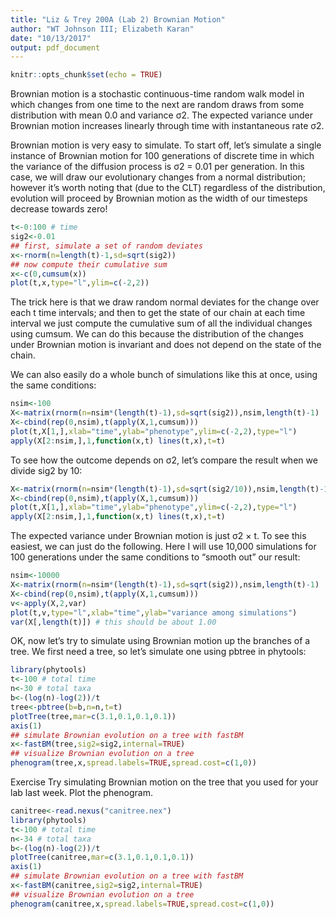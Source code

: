 ```yaml
---
title: "Liz & Trey 200A (Lab 2) Brownian Motion"
author: "WT Johnson III; Elizabeth Karan"
date: "10/13/2017"
output: pdf_document
---
```


```r
knitr::opts_chunk$set(echo = TRUE)
```

Brownian motion is a stochastic continuous-time random walk model in which changes from one time to the next are random draws from some distribution with mean 0.0 and variance σ2. The expected variance under Brownian motion increases linearly through time with instantaneous rate σ2.

Brownian motion is very easy to simulate. To start off, let’s simulate a single instance of Brownian motion for 100 generations of discrete time in which the variance of the diffusion process is σ2 = 0.01 per generation. In this case, we will draw our evolutionary changes from a normal distribution; however it’s worth noting that (due to the CLT) regardless of the distribution, evolution will proceed by Brownian motion as the width of our timesteps decrease towards zero!
```r
t<-0:100 # time
sig2<-0.01
## first, simulate a set of random deviates
x<-rnorm(n=length(t)-1,sd=sqrt(sig2))
## now compute their cumulative sum
x<-c(0,cumsum(x))
plot(t,x,type="l",ylim=c(-2,2))
```

The trick here is that we draw random normal deviates for the change over each t time intervals; and then to get the state of our chain at each time interval we just compute the cumulative sum of all the individual changes using cumsum. We can do this because the distribution of the changes under Brownian motion is invariant and does not depend on the state of the chain.

We can also easily do a whole bunch of simulations like this at once, using the same conditions:
```r
nsim<-100
X<-matrix(rnorm(n=nsim*(length(t)-1),sd=sqrt(sig2)),nsim,length(t)-1)
X<-cbind(rep(0,nsim),t(apply(X,1,cumsum)))
plot(t,X[1,],xlab="time",ylab="phenotype",ylim=c(-2,2),type="l")
apply(X[2:nsim,],1,function(x,t) lines(t,x),t=t)
```

To see how the outcome depends on σ2, let’s compare the result when we divide sig2 by 10:
```r
X<-matrix(rnorm(n=nsim*(length(t)-1),sd=sqrt(sig2/10)),nsim,length(t)-1)
X<-cbind(rep(0,nsim),t(apply(X,1,cumsum)))
plot(t,X[1,],xlab="time",ylab="phenotype",ylim=c(-2,2),type="l")
apply(X[2:nsim,],1,function(x,t) lines(t,x),t=t)
```

The expected variance under Brownian motion is just σ2 × t. To see this easiest, we can just do the following. Here I will use 10,000 simulations for 100 generations under the same conditions to “smooth out” our result:
```r
nsim<-10000
X<-matrix(rnorm(n=nsim*(length(t)-1),sd=sqrt(sig2)),nsim,length(t)-1)
X<-cbind(rep(0,nsim),t(apply(X,1,cumsum)))
v<-apply(X,2,var)
plot(t,v,type="l",xlab="time",ylab="variance among simulations")
var(X[,length(t)]) # this should be about 1.00
```

OK, now let’s try to simulate using Brownian motion up the branches of a tree. We first need a tree, so let’s simulate one using pbtree in phytools:
```r
library(phytools)
t<-100 # total time
n<-30 # total taxa
b<-(log(n)-log(2))/t
tree<-pbtree(b=b,n=n,t=t)
plotTree(tree,mar=c(3.1,0.1,0.1,0.1))
axis(1)
## simulate Brownian evolution on a tree with fastBM
x<-fastBM(tree,sig2=sig2,internal=TRUE)
## visualize Brownian evolution on a tree
phenogram(tree,x,spread.labels=TRUE,spread.cost=c(1,0))
```

Exercise
Try simulating Brownian motion on the tree that you used for your lab last week. Plot the phenogram.
```r
canitree<-read.nexus("canitree.nex")
library(phytools)
t<-100 # total time
n<-34 # total taxa
b<-(log(n)-log(2))/t
plotTree(canitree,mar=c(3.1,0.1,0.1,0.1))
axis(1)
## simulate Brownian evolution on a tree with fastBM
x<-fastBM(canitree,sig2=sig2,internal=TRUE)
## visualize Brownian evolution on a tree
phenogram(canitree,x,spread.labels=TRUE,spread.cost=c(1,0))
```

